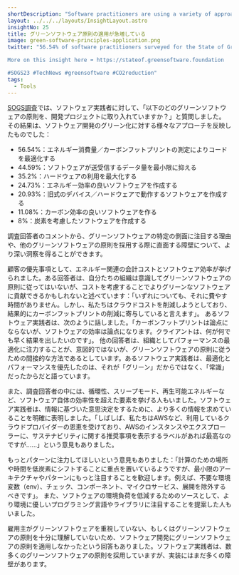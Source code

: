 ```yaml
---
shortDescription: "Software practitioners are using a variety of approaches to make their software greener."
layout: ../../../layouts/InsightLayout.astro
insightNo: 25
title: グリーンソフトウェア原則の適用が急増している
image: green-software-principles-application.png
twitter: "56.54% of software practitioners surveyed for the State of Green Software report said they optimize code by measuring its energy consumption/carbon footprint.

More on this insight here ➡️ https://stateof.greensoftware.foundation

#SOGS23 #TechNews #greensoftware #CO2reduction"
tags:
  - Tools
---
```


[SOGS調査](../survey)では、ソフトウェア実践者に対して、「以下のどのグリーンソフトウェアの原則を、開発プロジェクトに取り入れていますか？」と質問しました。 その結果は、ソフトウェア開発のグリーン化に対する様々なアプローチを反映したものでした：

* 56.54%：エネルギー消費量／カーボンフットプリントの測定によりコードを最適化する
* 44.59%：ソフトウェアが送受信するデータ量を最小限に抑える
* 35.2%：ハードウェアの利用を最大化する
* 24.73%：エネルギー効率の良いソフトウェアを作成する
* 20.93%：旧式のデバイス／ハードウェアで動作するソフトウェアを作成する
* 11.08%：カーボン効率の良いソフトウェアを作る
* 8%：炭素を考慮したソフトウェアを作成する

調査回答者のコメントから、グリーンソフトウェアの特定の側面に注目する理由や、他のグリーンソフトウェアの原則を採用する際に直面する障壁について、より深い洞察を得ることができます。

顧客の優先事項として、エネルギー関連の会計コストとソフトウェア効率が挙げられました。ある回答者は、自分たちの組織は意識してグリーンソフトウェアの原則に従ってはいないが、コストを考慮することでよりグリーンなソフトウェアに貢献できるかもしれないと述べています：「いずれについても、それに費やす時間がありません。しかし、私たちはクラウドコストを削減しようとしており、結果的にカーボンフットプリントの削減に寄与していると言えます」。 あるソフトウェア実践者は、次のように話しました。「カーボンフットプリントは論点にならないが、ソフトウェアの効率は論点になります。クライアントは、何が何でも早く結果を出したいのです」。 他の回答者は、組織としてパフォーマンスの最適化に注力することが、意図的ではないが、グリーンソフトウェアの原則に従うための間接的な方法であるとしています。あるソフトウェア実践者は、最適化とパフォーマンスを優先したのは、それが「グリーン」だからではなく、「常識」だったからだと語っています。

また、調査回答者の中には、循環性、スリープモード、再生可能エネルギーなど、ソフトウェア自体の効率性を超えた要素を挙げる人もいました。ソフトウェア実践者は、情報に基づいた意思決定をするために、より多くの情報を求めていることを明確に表明しました。「しばしば、私たちはAWSなど、利用しているクラウドプロバイダーの恩恵を受けており、AWSのインスタンスやエクスプローラーに、サステナビリティに関する推奨事項を表示するラベルがあれば最高なのですが......」という意見もありました。

もっとパターンに注力してほしいという意見もありました：「計算のための場所や時間を低炭素にシフトすることに重点を置いているようですが、最小限のアーキテクチャやパターンにもっと注目することを歓迎します。例えば、不要な環境変数（env）、チェック、コンポーネント、マイクロサービス、展開を除外するべきです」。 また、ソフトウェアの環境負荷を低減するためのソースとして、より環境に優しいプログラミング言語やライブラリに注目することを提案した人もいました。

雇用主がグリーンソフトウェアを重視していない、もしくはグリーンソフトウェアの原則を十分に理解していないため、ソフトウェア開発にグリーンソフトウェアの原則を適用しなかったという回答もありました。ソフトウェア実践者は、数多くのグリーンソフトウェアの原則を採用していますが、実装にはまだ多くの障壁があります。
